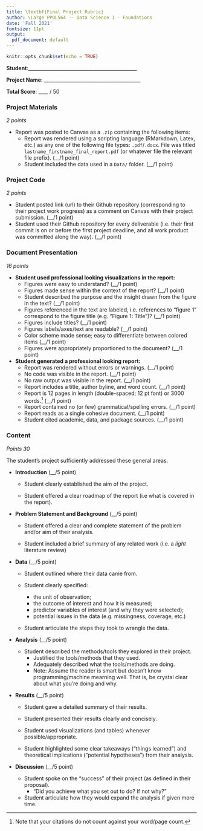 ```yaml
---
title: \textbf{Final Project Rubric}
author: \Large PPOL564 -- Data Science 1 - Foundations
date: 'Fall 2021'
fontsize: 11pt
output: 
  pdf_document: default
---
```


```r
knitr::opts_chunk$set(echo = TRUE)
```

**Student**:_____________________________________________

**Project Name**: ________________________________________

**Total Score**: ____ / 50


### Project Materials 

_2 points_

- Report was posted to Canvas as a `.zip` containing the following items:
  - Report was rendered using a scripting language (RMarkdown, Latex, etc.) as any one of the following file types: `.pdf`/`.docx`. File was titled `lastname_firstname_final_report.pdf` (or whatever file the relevant file prefix). (__/1 point)
  - Student included the data used in a `Data/` folder. (__/1 point)


### Project Code

_2 points_

- Student posted link (url) to their Github repository (corresponding to their project work progress) as a comment on Canvas with their project submission. (__/1 point)
- Student used their Github repository for every deliverable (i.e. their first commit is on or before the first project deadline, and all work product was committed along the way). (__/1 point)
  
### Document Presentation 

_16 points_

- **Student used professional looking visualizations in the report:**
  + Figures were easy to understand? (__/1 point)
  + Figures made sense within the context of the report? (__/1 point)
  + Student described the purpose and the insight drawn from the figure in the text? (__/1 point)
  + Figures referenced in the text are labeled, i.e. references to "figure 1" correspond to the figure title (e.g. "Figure 1: Title")? (__/1 point)
  + Figures include titles? (__/1 point)
  + Figures labels/axes/text are readable? (__/1 point)
  + Color scheme made sense; easy to differentiate between colored items (__/1 point)
  + Figures were appropriately proportioned to the document? (__/1 point)
  
- **Student generated a professional looking report:**
  + Report was rendered without errors or warnings. (__/1 point)
  + No code was visible in the report. (__/1 point)
  + No raw output was visible in the report. (__/1 point)
  + Report includes a title, author byline, and word count. (__/1 point)
  + Report is 12 pages in length (double-spaced; 12 pt font) or 3000 words.^[Note that your citations do not count against your word/page count.]  (__/1 point)
  + Report contained no (or few) grammatical/spelling errors. (__/1 point)
  + Report reads as a single cohesive document. (__/1 point)
  + Student cited academic, data, and package sources.  (__/1 point)
  
### Content

_Points 30_

The student's project sufficiently addressed these general areas.

- **Introduction** (__/5 point)

    + Student clearly established the aim of the project.
      
    + Student offered a clear roadmap of the report (i.e what is covered in the report).

- **Problem Statement and Background** (__/5 point)
    
    + Student offered a clear and complete statement of the problem and/or aim of their analysis. 
    
    + Student included a brief summary of any related work (i.e. a _light_ literature review)
    
- **Data** (__/5 point)

    + Student outlined where their data came from.
    
    + Student clearly specified: 
        + the unit of observation;
        + the outcome of interest and how it is measured;
        + predictor variables of interest (and why they were selected);
        + potential issues in the data (e.g. missingness, coverage, etc.)
    
    + Student articulate the steps they took to wrangle the data.

- **Analysis** (__/5 point)

    + Student described the methods/tools they explored in their project. 
        - Justified the tools/methods that they used.
        - Adequately described what the tools/methods are doing.
        - Note: Assume the reader is smart but doesn't know programming/machine mearning well. That is, be crystal clear about what you're doing and why.

- **Results** (__/5 point)

    + Student gave a detailed summary of their results. 
    
    + Student presented their results clearly and concisely. 
    
    + Student used visualizations (and tables) whenever possible/appropriate.
    
    + Student highlighted some clear takeaways ("things learned") and theoretical implications ("potential hypotheses") from their analysis.

- **Discussion** (__/5 point)

  + Student spoke on the "success" of their project (as defined in their proposal). 
      + "Did you achieve what you set out to do? If not why?"
  
  + Student articulate how they would expand the analysis if given more time.

  
  
